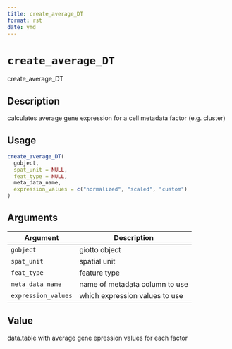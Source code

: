 ```yaml
--- 
title: create_average_DT 
format: rst 
date: ymd 
--- 
```

# `create_average_DT`

create_average_DT


## Description

calculates average gene expression for a cell metadata factor (e.g. cluster)


## Usage

```r
create_average_DT(
  gobject,
  spat_unit = NULL,
  feat_type = NULL,
  meta_data_name,
  expression_values = c("normalized", "scaled", "custom")
)
```


## Arguments

Argument      |Description
------------- |----------------
`gobject`     |     giotto object
`spat_unit`     |     spatial unit
`feat_type`     |     feature type
`meta_data_name`     |     name of metadata column to use
`expression_values`     |     which expression values to use


## Value

data.table with average gene epression values for each factor


